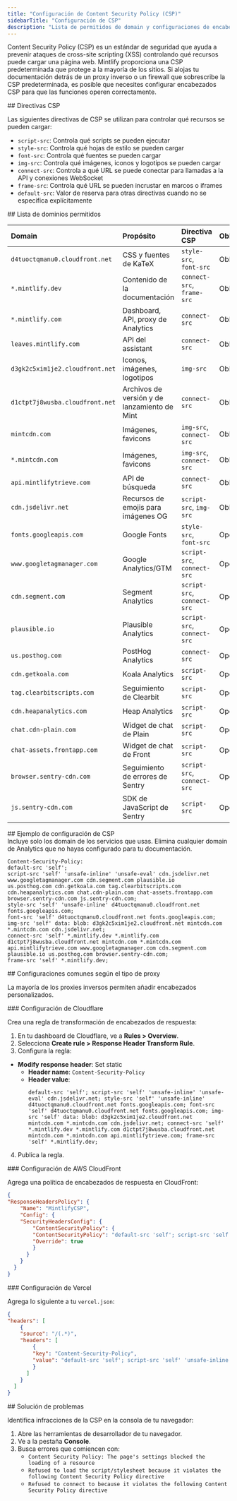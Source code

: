 ```yaml
---
title: "Configuración de Content Security Policy (CSP)"
sidebarTitle: "Configuración de CSP"
description: "Lista de permitidos de domain y configuraciones de encabezados para proxies inversos, firewalls y redes que aplican políticas de seguridad estrictas"
---
```


Content Security Policy (CSP) es un estándar de seguridad que ayuda a prevenir ataques de cross-site scripting (XSS) controlando qué recursos puede cargar una página web. Mintlify proporciona una CSP predeterminada que protege a la mayoría de los sitios. Si alojas tu documentación detrás de un proxy inverso o un firewall que sobrescribe la CSP predeterminada, es posible que necesites configurar encabezados CSP para que las funciones operen correctamente.

<div id="csp-directives">
  ## Directivas CSP
</div>

Las siguientes directivas de CSP se utilizan para controlar qué recursos se pueden cargar:

- `script-src`: Controla qué scripts se pueden ejecutar
- `style-src`: Controla qué hojas de estilo se pueden cargar
- `font-src`: Controla qué fuentes se pueden cargar
- `img-src`: Controla qué imágenes, iconos y logotipos se pueden cargar
- `connect-src`: Controla a qué URL se puede conectar para llamadas a la API y conexiones WebSocket
- `frame-src`: Controla qué URL se pueden incrustar en marcos o iframes
- `default-src`: Valor de reserva para otras directivas cuando no se especifica explícitamente

<div id="domain-whitelist">
  ## Lista de dominios permitidos
</div>

| Domain | Propósito | Directiva CSP | Obligatorio |
|:-------|:--------|:--------------|:-------|
| `d4tuoctqmanu0.cloudfront.net` | CSS y fuentes de KaTeX | `style-src`, `font-src` | Obligatorio |
| `*.mintlify.dev` | Contenido de la documentación | `connect-src`, `frame-src` | Obligatorio |
| `*.mintlify.com` | Dashboard, API, proxy de Analytics | `connect-src` | Obligatorio |
| `leaves.mintlify.com` | API del assistant | `connect-src` | Obligatorio |
| `d3gk2c5xim1je2.cloudfront.net` | Iconos, imágenes, logotipos | `img-src` | Obligatorio |
| `d1ctpt7j8wusba.cloudfront.net` | Archivos de versión y de lanzamiento de Mint | `connect-src` | Obligatorio |
| `mintcdn.com` | Imágenes, favicons | `img-src`, `connect-src` | Obligatorio |
| `*.mintcdn.com` | Imágenes, favicons | `img-src`, `connect-src` | Obligatorio |
| `api.mintlifytrieve.com` | API de búsqueda | `connect-src` | Obligatorio |
| `cdn.jsdelivr.net` | Recursos de emojis para imágenes OG | `script-src`, `img-src` | Obligatorio |
| `fonts.googleapis.com` | Google Fonts | `style-src`, `font-src` | Opcional |
| `www.googletagmanager.com` | Google Analytics/GTM | `script-src`, `connect-src` | Opcional |
| `cdn.segment.com` | Segment Analytics | `script-src`, `connect-src` | Opcional |
| `plausible.io` | Plausible Analytics | `script-src`, `connect-src` | Opcional |
| `us.posthog.com` | PostHog Analytics | `connect-src` | Opcional |
| `cdn.getkoala.com` | Koala Analytics | `script-src` | Opcional |
| `tag.clearbitscripts.com` | Seguimiento de Clearbit | `script-src` | Opcional |
| `cdn.heapanalytics.com` | Heap Analytics | `script-src` | Opcional |
| `chat.cdn-plain.com` | Widget de chat de Plain | `script-src` | Opcional |
| `chat-assets.frontapp.com` | Widget de chat de Front | `script-src` | Opcional |
| `browser.sentry-cdn.com` | Seguimiento de errores de Sentry | `script-src`, `connect-src` | Opcional |
| `js.sentry-cdn.com` | SDK de JavaScript de Sentry | `script-src` | Opcional |

<div id="example-csp-configuration">
  ## Ejemplo de configuración de CSP
</div>

<Note>
  Incluye solo los domain de los servicios que usas. Elimina cualquier domain de Analytics que no hayas configurado para tu documentación.
</Note>

```text wrap
Content-Security-Policy:
default-src 'self';
script-src 'self' 'unsafe-inline' 'unsafe-eval' cdn.jsdelivr.net www.googletagmanager.com cdn.segment.com plausible.io
us.posthog.com cdn.getkoala.com tag.clearbitscripts.com cdn.heapanalytics.com chat.cdn-plain.com chat-assets.frontapp.com
browser.sentry-cdn.com js.sentry-cdn.com;
style-src 'self' 'unsafe-inline' d4tuoctqmanu0.cloudfront.net fonts.googleapis.com;
font-src 'self' d4tuoctqmanu0.cloudfront.net fonts.googleapis.com;
img-src 'self' data: blob: d3gk2c5xim1je2.cloudfront.net mintcdn.com *.mintcdn.com cdn.jsdelivr.net;
connect-src 'self' *.mintlify.dev *.mintlify.com d1ctpt7j8wusba.cloudfront.net mintcdn.com *.mintcdn.com
api.mintlifytrieve.com www.googletagmanager.com cdn.segment.com plausible.io us.posthog.com browser.sentry-cdn.com;
frame-src 'self' *.mintlify.dev;
```


<div id="common-configurations-by-proxy-type">
  ## Configuraciones comunes según el tipo de proxy
</div>

La mayoría de los proxies inversos permiten añadir encabezados personalizados.

<div id="cloudflare-configuration">
  ### Configuración de Cloudflare
</div>

Crea una regla de transformación de encabezados de respuesta:

1. En tu dashboard de Cloudflare, ve a **Rules > Overview**.
2. Selecciona **Create rule > Response Header Transform Rule**. 
3. Configura la regla:

- **Modify response header**: Set static
  - **Header name**: `Content-Security-Policy`
  - **Header value**:
    ```text wrap
    default-src 'self'; script-src 'self' 'unsafe-inline' 'unsafe-eval' cdn.jsdelivr.net; style-src 'self' 'unsafe-inline' d4tuoctqmanu0.cloudfront.net fonts.googleapis.com; font-src 'self' d4tuoctqmanu0.cloudfront.net fonts.googleapis.com; img-src 'self' data: blob: d3gk2c5xim1je2.cloudfront.net mintcdn.com *.mintcdn.com cdn.jsdelivr.net; connect-src 'self' *.mintlify.dev *.mintlify.com d1ctpt7j8wusba.cloudfront.net mintcdn.com *.mintcdn.com api.mintlifytrieve.com; frame-src 'self' *.mintlify.dev;
    ```

4. Publica la regla.

<div id="aws-cloudfront-configuration">
  ### Configuración de AWS CloudFront
</div>

Agrega una política de encabezados de respuesta en CloudFront:

```json
{
"ResponseHeadersPolicy": {
    "Name": "MintlifyCSP",
    "Config": {
    "SecurityHeadersConfig": {
        "ContentSecurityPolicy": {
        "ContentSecurityPolicy": "default-src 'self'; script-src 'self' 'unsafe-inline' 'unsafe-eval' cdn.jsdelivr.net; style-src 'self' 'unsafe-inline' d4tuoctqmanu0.cloudfront.net fonts.googleapis.com; font-src 'self' d4tuoctqmanu0.cloudfront.net fonts.googleapis.com; img-src 'self' data: blob: d3gk2c5xim1je2.cloudfront.net mintcdn.com *.mintcdn.com cdn.jsdelivr.net; connect-src 'self' *.mintlify.dev *.mintlify.com d1ctpt7j8wusba.cloudfront.net mintcdn.com *.mintcdn.com api.mintlifytrieve.com; frame-src 'self' *.mintlify.dev;",
        "Override": true
        }
      }
    }
  }
}
```


<div id="vercel-configuration">
  ### Configuración de Vercel
</div>

Agrega lo siguiente a tu `vercel.json`:

```json
{
"headers": [
    {
    "source": "/(.*)",
    "headers": [
        {
        "key": "Content-Security-Policy",
        "value": "default-src 'self'; script-src 'self' 'unsafe-inline' 'unsafe-eval' cdn.jsdelivr.net; style-src 'self' 'unsafe-inline' d4tuoctqmanu0.cloudfront.net fonts.googleapis.com; font-src 'self' d4tuoctqmanu0.cloudfront.net fonts.googleapis.com; img-src 'self' data: blob: d3gk2c5xim1je2.cloudfront.net mintcdn.com *.mintcdn.com cdn.jsdelivr.net; connect-src 'self' *.mintlify.dev *.mintlify.com d1ctpt7j8wusba.cloudfront.net mintcdn.com *.mintcdn.com api.mintlifytrieve.com; frame-src 'self' *.mintlify.dev;"
        }
      ]
    }
  ]
}
```


<div id="troubleshooting">
  ## Solución de problemas
</div>

Identifica infracciones de la CSP en la consola de tu navegador:

1. Abre las herramientas de desarrollador de tu navegador.
2. Ve a la pestaña **Console**.
3. Busca errores que comiencen con:
    - `Content Security Policy: The page's settings blocked the loading of a resource`
    - `Refused to load the script/stylesheet because it violates the following Content Security Policy directive`
    - `Refused to connect to because it violates the following Content Security Policy directive`